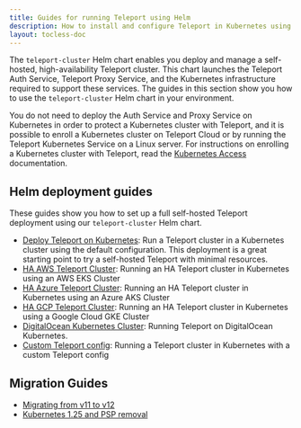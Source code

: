 ```yaml
---
title: Guides for running Teleport using Helm
description: How to install and configure Teleport in Kubernetes using Helm
layout: tocless-doc
---
```


The `teleport-cluster` Helm chart enables you deploy and manage a self-hosted,
high-availability Teleport cluster. This chart launches the Teleport Auth
Service, Teleport Proxy Service, and the Kubernetes infrastructure required to
support these services. The guides in this section show you how to use the
`teleport-cluster` Helm chart in your environment.

You do not need to deploy the Auth Service and Proxy Service on Kubernetes in
order to protect a Kubernetes cluster with Teleport, and it is possible to
enroll a Kubernetes cluster on Teleport Cloud or by running the Teleport
Kubernetes Service on a Linux server. For instructions on enrolling a Kubernetes
cluster with Teleport, read the [Kubernetes
Access](../../../enroll-resources/kubernetes-access/introduction.mdx) documentation.

## Helm deployment guides

These guides show you how to set up a full self-hosted Teleport deployment using
our `teleport-cluster` Helm chart.

- [Deploy Teleport on Kubernetes](kubernetes-cluster.mdx): Run a Teleport cluster in a Kubernetes cluster using
  the default configuration. This deployment is a great starting point to try a self-hosted 
  Teleport with minimal resources. 
- [HA AWS Teleport Cluster](aws.mdx): Running an HA Teleport cluster in Kubernetes using an AWS EKS Cluster
- [HA Azure Teleport Cluster](azure.mdx): Running an HA Teleport cluster in Kubernetes using an Azure AKS Cluster
- [HA GCP Teleport Cluster](gcp.mdx): Running an HA Teleport cluster in Kubernetes using a Google Cloud GKE Cluster
- [DigitalOcean Kubernetes Cluster](digitalocean.mdx):
  Running Teleport on DigitalOcean Kubernetes.
- [Custom Teleport config](custom.mdx): Running a Teleport cluster in Kubernetes with a custom Teleport config

## Migration Guides

- [Migrating from v11 to v12](migration-v12.mdx)
- [Kubernetes 1.25 and PSP removal](migration-kubernetes-1-25-psp.mdx)
